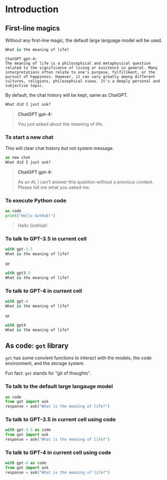 # Introduction

## First-line magics

Without any first-line magic, the default large language model will be used.

```python
What is the meaning of life?
```

```
ChatGPT gpt-4:
The meaning of life is a philosophical and metaphysical question related to the significance of living or existence in general. Many interpretations often relate to one's purpose, fulfillment, or the pursuit of happiness. However, it can vary greatly among different cultures, religions, philosophical views. It's a deeply personal and subjective topic.
```

By default, the chat history will be kept, same as ChatGPT.

```python
What did I just ask?
```

> **ChatGPT gpt-4:**
>
> You just asked about the meaning of life.

### To start a new chat

This will clear chat history but not system message.

```python
as new chat
What did I just ask?
```

> **ChatGPT gpt-4:**
>
> As an AI, I can't answer this question without a previous context. Please tell me what you asked me.

### To execute Python code

```python
as code
print("Hello GotHub!")
```

> Hello GotHub!

### To talk to GPT-3.5 in current cell

```python
with gpt-3.5
What is the meaning of life?
```

or

```python
with gpt3.5
What is the meaning of life?
```

### To talk to GPT-4 in current cell

```python
with gpt-4
What is the meaning of life?
```

or

```python
with gpt4
What is the meaning of life?
```

## As code: `got` library

`got` has some convient functions to interact with the models, the code environment,
and the storage system.

Fun fact: `got` stands for "git of thoughts".

### To talk to the default large langauge model

```python
as code
from got import ask
response = ask("What is the meaning of life?")
```

### To talk to GPT-3.5 in current cell using code

```python
with gpt-3.5 as code
from got import ask
response = ask("What is the meaning of life?")
```

### To talk to GPT-4 in current cell using code

```python
with gpt-4 as code
from got import ask
response = ask("What is the meaning of life?")
```

